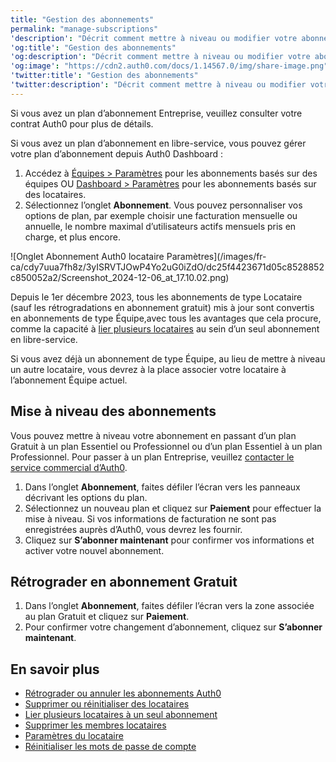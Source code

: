 ```yaml
---
title: "Gestion des abonnements"
permalink: "manage-subscriptions"
'description': "Décrit comment mettre à niveau ou modifier votre abonnement Auth0."
'og:title': "Gestion des abonnements"
'og:description': "Décrit comment mettre à niveau ou modifier votre abonnement Auth0."
'og:image': "https://cdn2.auth0.com/docs/1.14567.0/img/share-image.png"
'twitter:title': "Gestion des abonnements"
'twitter:description': "Décrit comment mettre à niveau ou modifier votre abonnement Auth0."
---
```


Si vous avez un plan d’abonnement Entreprise, veuillez consulter votre contrat Auth0 pour plus de détails.

Si vous avez un plan d’abonnement en libre-service, vous pouvez gérer votre plan d’abonnement depuis <Tooltip href="/docs/docs/fr-ca/glossary?term=auth0-dashboard" tip="Auth0 Dashboard
Principal produit d’Auth0 pour configurer vos services." cta="Voir le glossaire">Auth0 Dashboard</Tooltip> :

1. Accédez à [Équipes > Paramètres](https://accounts.auth0.com) pour les abonnements basés sur des équipes OU [Dashboard > Paramètres](https://manage.auth0.com/#/tenant/general) pour les abonnements basés sur des locataires.
2. Sélectionnez l’onglet **Abonnement**. Vous pouvez personnaliser vos options de plan, par exemple choisir une facturation mensuelle ou annuelle, le nombre maximal d’utilisateurs actifs mensuels pris en charge, et plus encore.

<Frame>![Onglet Abonnement Auth0 locataire Paramètres](/images/fr-ca/cdy7uua7fh8z/3yISRVTJOwP4Yo2uG0iZdO/dc25f4423671d05c8528852c850052a2/Screenshot_2024-12-06_at_17.10.02.png)</Frame>

Depuis le 1er décembre 2023, tous les abonnements de type Locataire (sauf les rétrogradations en abonnement gratuit) mis à jour sont convertis en abonnements de type Équipe,avec tous les avantages que cela procure, comme la capacité à [lier plusieurs locataires](/docs/fr-ca/get-started/auth0-teams/tenant-management) au sein d’un seul abonnement en libre-service.

Si vous avez déjà un abonnement de type Équipe, au lieu de mettre à niveau un autre locataire, vous devrez à la place associer votre locataire à l’abonnement Équipe actuel.

## Mise à niveau des abonnements

Vous pouvez mettre à niveau votre abonnement en passant d’un plan Gratuit à un plan Essentiel ou Professionnel ou d’un plan Essentiel à un plan Professionnel. Pour passer à un plan Entreprise, veuillez [contacter le service commercial d’Auth0](https://auth0.com/get-started?place=header&type=button&text=talk%20to%20sales).

1. Dans l’onglet **Abonnement**, faites défiler l’écran vers les panneaux décrivant les options du plan.
2. Sélectionnez un nouveau plan et cliquez sur **Paiement** pour effectuer la mise à niveau. Si vos informations de facturation ne sont pas enregistrées auprès d’Auth0, vous devrez les fournir.
3. Cliquez sur **S’abonner maintenant** pour confirmer vos informations et activer votre nouvel abonnement.

## Rétrograder en abonnement Gratuit

1. Dans l’onglet **Abonnement**, faites défiler l’écran vers la zone associée au plan Gratuit et cliquez sur **Paiement**.
2. Pour confirmer votre changement d’abonnement, cliquez sur **S’abonner maintenant**.

## En savoir plus

* [Rétrograder ou annuler les abonnements Auth0](/docs/fr-ca/troubleshoot/customer-support/manage-subscriptions/downgrade-or-cancel-subscriptions)
* [Supprimer ou réinitialiser des locataires](/docs/fr-ca/troubleshoot/customer-support/manage-subscriptions/delete-or-reset-tenant)
* [Lier plusieurs locataires à un seul abonnement](/docs/fr-ca/get-started/auth0-overview/create-tenants/child-tenants)
* [Supprimer les membres locataires](/docs/fr-ca/get-started/manage-dashboard-access/remove-dashboard-users)
* [Paramètres du locataire](/docs/fr-ca/get-started/tenant-settings)
* [Réinitialiser les mots de passe de compte](/docs/fr-ca/troubleshoot/customer-support/reset-account-passwords)